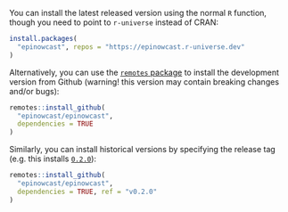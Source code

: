 You can install the latest released version using the normal `R` function, though you need to point to `r-universe` instead of CRAN:

```r
install.packages(
  "epinowcast", repos = "https://epinowcast.r-universe.dev"
)
```

Alternatively, you can use the [`remotes` package](https://remotes.r-lib.org/) to install the development version from Github (warning! this version may contain breaking changes and/or bugs):

```r
remotes::install_github(
  "epinowcast/epinowcast",
  dependencies = TRUE
)
```

Similarly, you can install historical versions by specifying the release tag (e.g. this installs [`0.2.0`](https://github.com/epinowcast/epinowcast/releases/tag/v0.2.0)):

```r
remotes::install_github(
  "epinowcast/epinowcast",
  dependencies = TRUE, ref = "v0.2.0"
)
```
